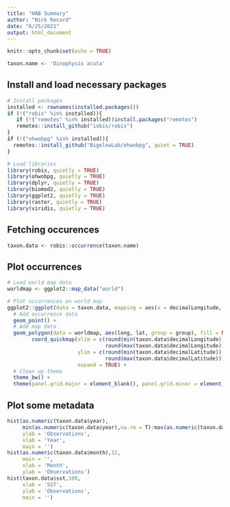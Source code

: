 ```yaml
---
title: "HAB Summary"
author: "Nick Record"
date: "6/25/2021"
output: html_document
---
```


```r
knitr::opts_chunk$set(echo = TRUE)
```

```r
taxon.name <- 'Dinophysis acuta'
```

## Install and load necessary packages

```r
# Install packages
installed <- rownames(installed.packages())
if (!("robis" %in% installed)){
   if (!("remotes" %in% installed))install.packages("remotes")
   remotes::install_github("iobis/robis")
}
if (!("ohwobpg" %in% installed)){
  remotes::install_github("BigelowLab/ohwobpg", quiet = TRUE)
}

# Load libraries
library(robis, quietly = TRUE)
library(ohwobpg, quietly = TRUE)
library(dplyr, quietly = TRUE)
library(biomod2, quietly = TRUE)
library(ggplot2, quietly = TRUE)
library(raster, quietly = TRUE)
library(viridis, quietly = TRUE)
```

## Fetching occurences

```r
taxon.data <- robis::occurrence(taxon.name)
```

## Plot occurrences



```r
# Load world map data 
worldmap <- ggplot2::map_data("world")

# Plot occurrences on world map
ggplot2::ggplot(data = taxon.data, mapping = aes(x = decimalLongitude, y = decimalLatitude)) +
  # Add occurrence data
  geom_point() +
  # Add map data
  geom_polygon(data = worldmap, aes(long, lat, group = group), fill = NA, colour = "gray43") +
        coord_quickmap(xlim = c(round(min(taxon.data$decimalLongitude)), 
                                round(max(taxon.data$decimalLongitude))), 
                       ylim = c(round(min(taxon.data$decimalLatitude)), 
                                round(max(taxon.data$decimalLatitude))),
                       expand = TRUE) +
  # Clean up theme
  theme_bw() +
  theme(panel.grid.major = element_blank(), panel.grid.minor = element_blank())
```

## Plot some metadata

```r
hist(as.numeric(taxon.data$year),
     min(as.numeric(taxon.data$year),na.rm = T):max(as.numeric(taxon.data$year),na.rm = T),
     ylab = 'Observations',
     xlab = 'Year',
     main = '')
hist(as.numeric(taxon.data$month),12,
     main = '',
     xlab = 'Month',
     ylab = 'Observations')
hist(taxon.data$sst,100,
     xlab = 'SST',
     ylab = 'Observations',
     main = '')
```
